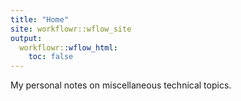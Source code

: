 ```yaml
---
title: "Home"
site: workflowr::wflow_site
output:
  workflowr::wflow_html:
    toc: false
---
```


My personal notes on miscellaneous technical topics.
